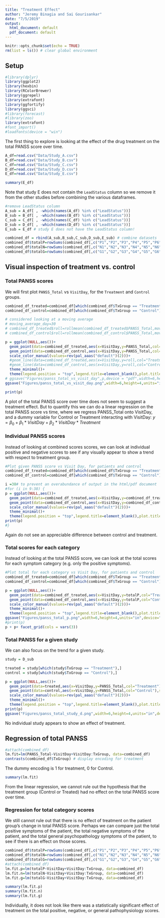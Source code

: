 ```yaml
---
title: "Treatment Effect"
author: "Jeremy Binagia and Sai Gourisankar"
date: "7/5/2019"
output:
  html_document: default
  pdf_document: default
---
```


```r
knitr::opts_chunk$set(echo = TRUE)
rm(list = ls()) # clear global environment 
```

## Setup 
```r
#library(dplyr)
library(ggplot2)
library(hexbin)
library(RColorBrewer)
library(ggrepel)
library(extrafont)
library(ggfortify)
library(ggsci)
#library(forecast)
#library(zoo)
library(extrafont)
#font_import()
#loadfonts(device = "win")
```

The first thing to explore is looking at the effect of the drug treatment on the total PANSS score over time.
```r
A_df=read.csv("Data/Study_A.csv")
B_df=read.csv("Data/Study_B.csv")
C_df=read.csv("Data/Study_C.csv")
D_df=read.csv("Data/Study_D.csv")
E_df=read.csv("Data/Study_E.csv")

summary(E_df)
```

Note that study E does not contain the `LeadStatus` column so we remove it from the other studies before combining the various dataframes. 
```r
#remove LeadStatus column
A_sub = A_df[ , -which(names(A_df) %in% c("LeadStatus"))]
B_sub = B_df[ , -which(names(B_df) %in% c("LeadStatus"))]
C_sub = C_df[ , -which(names(C_df) %in% c("LeadStatus"))]
D_sub = D_df[ , -which(names(D_df) %in% c("LeadStatus"))]
E_sub = E_df # study E does not have the LeadStatus column!

combined_df = rbind(A_sub,B_sub,C_sub,D_sub,E_sub) # combine datasets
combined_df$totalP=rowSums(combined_df[,c("P1","P2","P3","P4","P5","P6","P7")])
combined_df$totalN=rowSums(combined_df[,c("N1","N2","N3","N4","N5","N6","N7")])
combined_df$totalG=rowSums(combined_df[,c("G1","G2","G3","G4","G5","G6","G7","G8","G9","G10","G11","G12","G13","G14","G15","G16")])
```

## Visual inspection of treatment vs. control 
### Total PANSS scores 
We will first plot `PANSS_Total` vs `VisitDay`, for the `Treatment` and `Control` groups. 
```r
combined_df_treated=combined_df[which(combined_df$TxGroup == "Treatment"),]
combined_df_control=combined_df[which(combined_df$TxGroup == "Control"),]

# considered looking at a moving average
# moving_average_day=30
# combined_df_treated$roll=rollmean(combined_df_treated$PANSS_Total,moving_average_day,na.pad=TRUE)
# combined_df_control$roll=rollmean(combined_df_control$PANSS_Total,moving_average_day,na.pad=TRUE)

p = ggplot(NULL,aes())+
  geom_point(data=combined_df_treated,aes(x=VisitDay,y=PANSS_Total,col="Treatment"),size=0.5)+
  geom_point(data=combined_df_control,aes(x=VisitDay,y=PANSS_Total,col="Control"),size=0.5)+
  scale_color_manual(values=rev(pal_aaas("default")(2)))+
  #geom_line(data=combined_df_treated,aes(x=VisitDay,y=roll,col="Treatment"))+
  #geom_line(data=combined_df_control,aes(x=VisitDay,y=roll,col="Control"))+
  theme_minimal()+
  theme(legend.position = "top",legend.title=element_blank(),plot.title=element_text(hjust=0.5,size=10,family="Lato"),plot.subtitle=element_text(hjust=0.5,size=8,family="Lato"),text=element_text(size=10,family="Lato"))
# ggsave("Figures/panss_total_vs_visit_day",p,device = "pdf",width=6,height=6,units="in",dpi="retina")
ggsave("Figures/panss_total_vs_visit_day.png",width=6,height=4,units="in",device="png",dpi="retina")
```


```r
print(p)
```

A plot of the total PANSS score over time does not seem to suggest a treatment effect. But to quantify this we can do a linear regression on the total PANSS score vs time, where we regress PANSS_Total onto VisitDay, and a dummy variable for Control or Treatment interacting with VisitDay: $y=\beta_0 + \beta_1*VisitDay + \beta_2*VisitDay*Treatment$

### Individual PANSS scores
Instead of looking at combined scores scores, we can look at individual positive and negative scores to see if any visually appear to show a trend with respect to treatment group. 
```r
#Plot given PANSS score vs Visit Day, for patients and control
combined_df_treated=combined_df[which(combined_df$TxGroup == "Treatment"),]
combined_df_control=combined_df[which(combined_df$TxGroup == "Control"),]

i =38# to prevent an overabundance of output in the html/pdf document 
#for (i in 9:38) {
p = ggplot(NULL,aes())+
  geom_point(data=combined_df_treated,aes(x=VisitDay,y=combined_df_treated[,i],col="Treatment"),size=0.5)+
  geom_point(data=combined_df_control,aes(x=VisitDay,y=combined_df_control[,i],col="Control"),size=0.5)+
  scale_color_manual(values=rev(pal_aaas("default")(2)))+
  theme_minimal()+
  theme(legend.position = "top",legend.title=element_blank(),plot.title=element_text(hjust=0.5,size=10,family="Lato"),plot.subtitle=element_text(hjust=0.5,size=8,family="Lato"),text=element_text(size=10,family="Lato"))
print(p)
#}
```
Again do not see an appreciable difference between control and treatment. 

### Total scores for each category 
Instead of looking at the total PANSS score, we can look at the total scores for each symptom category (e.g. only the positive symptoms). 
```r
#Plot total for each category vs Visit Day, for patients and control
combined_df_treated=combined_df[which(combined_df$TxGroup == "Treatment"),]
combined_df_control=combined_df[which(combined_df$TxGroup == "Control"),]

p = ggplot(NULL,aes())+
  geom_point(data=combined_df_treated,aes(x=VisitDay,y=totalP,col="Treatment"),size=0.5)+
  geom_point(data=combined_df_control,aes(x=VisitDay,y=totalP,col="Control"),size=0.5)+
  scale_color_manual(values=rev(pal_aaas("default")(2)))+
  theme_minimal()+
  theme(legend.position = "top",legend.title=element_blank(),plot.title=element_text(hjust=0.5,size=10,family="Lato"),plot.subtitle=element_text(hjust=0.5,size=8,family="Lato"),text=element_text(size=10,family="Lato"))
ggsave("Figures/panss_total_p.png",width=6,height=4,units="in",device="png",dpi="retina")
#print(p)
p + p+ facet_grid(cols = vars(3))
```

### Total PANSS for a given study
We can also focus on the trend for a given study. 
```r
study = D_sub

treated = study[which(study$TxGroup == "Treatment"),]
control = study[which(study$TxGroup == "Control"),]

p = ggplot(NULL,aes())+
  geom_point(data=treated,aes(x=VisitDay,y=PANSS_Total,col="Treatment"),size=0.5)+
  geom_point(data=control,aes(x=VisitDay,y=PANSS_Total,col="Control"),size=0.5)+
  scale_color_manual(values=rev(pal_aaas("default")(2)))+
  theme_minimal()+
  theme(legend.position = "top",legend.title=element_blank(),plot.title=element_text(hjust=0.5,size=10,family="Lato"),plot.subtitle=element_text(hjust=0.5,size=8,family="Lato"),text=element_text(size=10,family="Lato"))
print(p)
ggsave("Figures/panss_total_study_d.png",width=6,height=4,units="in",device="png",dpi="retina")
```
No individual study appears to show an effect of treatment. 

## Regression of total PANSS
```r
#attach(combined_df)
lm.fit=lm(PANSS_Total~VisitDay+VisitDay:TxGroup, data=combined_df)
contrasts(combined_df$TxGroup) # display encoding for treatment 
```
The dummy encoding is 1 for treatment, 0 for Control.

```r
summary(lm.fit)
```

From the linear regression, we cannot rule out the hypothesis that the treatment group (Control or Treated) had no effect on the total PANSS score over time. 

<!-- ### Exploring individual patients -->
<!-- But maybe what we need to do is look at each patient individually - given they may have started at different total PANSS (so different severities of the disease), we need to look at their individual differences in total PANSS over time, in treatment and control groups. *bookmark* -->
<!-- ```{r create delta PANSS} -->
<!-- combined_df_zero = combined_df[which(combined_df$VisitDay==0),] # 0 day values for all patients -->
<!-- combined_df$deltaPANSS = combined_df$PANSS_Total -->

<!-- for (id in combined_df_zero$PatientID){ -->

<!--   zeroValue = combined_df_zero[which(combined_df_zero$PatientID==id),]$PANSS_Total # integer zero value -->
<!--   combined_df[which(combined_df$PatientID==id),]$deltaPANSS =     combined_df[which(combined_df$PatientID==id),]$PANSS_Total - zeroValue # calculate difference from start to finish -->

<!-- } -->
<!-- ``` -->

<!-- ```{r plot delta PANSS} -->
<!-- combined_df_treated=combined_df[which(combined_df$TxGroup == "Treatment"),] -->
<!-- combined_df_control=combined_df[which(combined_df$TxGroup == "Control"),] -->

<!-- # moving_average_day=30 -->
<!-- # combined_df_treated$roll=rollmean(combined_df_treated$deltaPANSS,moving_average_day,na.pad=TRUE) -->
<!-- # combined_df_control$roll=rollmean(combined_df_control$deltaPANSS,moving_average_day,na.pad=TRUE) -->

<!-- p=ggplot(NULL,aes())+ -->
<!--   geom_point(data=combined_df_treated,aes(x=VisitDay,y=deltaPANSS,col="Treatment"),size=0.5)+ -->
<!--   geom_point(data=combined_df_control,aes(x=VisitDay,y=deltaPANSS,col="Control"),size=0.5)+ -->
<!--   scale_color_manual(values=rev(pal_aaas("default")(2)))+ -->
<!--   #geom_line(data=combined_df_treated,aes(x=VisitDay,y=roll,col="Treatment"))+ -->
<!--   #geom_line(data=combined_df_control,aes(x=VisitDay,y=roll,col="Control"))+ -->
<!--   theme_minimal()+ -->
<!--   theme(legend.title=element_blank(),plot.title=element_text(hjust=0.5,size=10,family="Lato"),plot.subtitle=element_text(hjust=0.5,size=8,family="Lato"),text=element_text(size=10,family="Lato")) -->
<!-- print(p) -->
<!-- ``` -->
<!-- All this did was rescale the data. But we can re-do the linear regression and see if there is an effect of treatment on total PANSS score difference for each patient: -->
<!-- ```{r delta linear regression} -->
<!-- #attach(combined_df) -->
<!-- lm.fit=lm(deltaPANSS~VisitDay+VisitDay:TxGroup) -->
<!-- summary(lm.fit) -->
<!-- ``` -->

### Regression for total category scores
We still cannot rule out that there is no effect of treatment on the patient group's change in total PANSS score. Perhaps we can compare just the total positive symptoms of the patient, the total negative symptoms of the patient, and the total general psychopathology symptoms of the patient, to see if there is an effect on those scores. 
```r
combined_df$totalP=rowSums(combined_df[,c("P1","P2","P3","P4","P5","P6","P7")])
combined_df$totalN=rowSums(combined_df[,c("N1","N2","N3","N4","N5","N6","N7")])
combined_df$totalG=rowSums(combined_df[,c("G1","G2","G3","G4","G5","G6","G7","G8","G9","G10","G11","G12","G13","G14","G15","G16")])
#attach(combined_df)
lm.fit.p=lm(totalP~VisitDay+VisitDay:TxGroup, data=combined_df)
lm.fit.n=lm(totalN~VisitDay+VisitDay:TxGroup, data=combined_df)
lm.fit.g=lm(totalG~VisitDay+VisitDay:TxGroup, data=combined_df)
```

```r
summary(lm.fit.p)
summary(lm.fit.n)
summary(lm.fit.g)
```

Individually, it does not look like there was a statistically significant effect of treatment on the total positive, negative, or general pathophysiology scores. 

